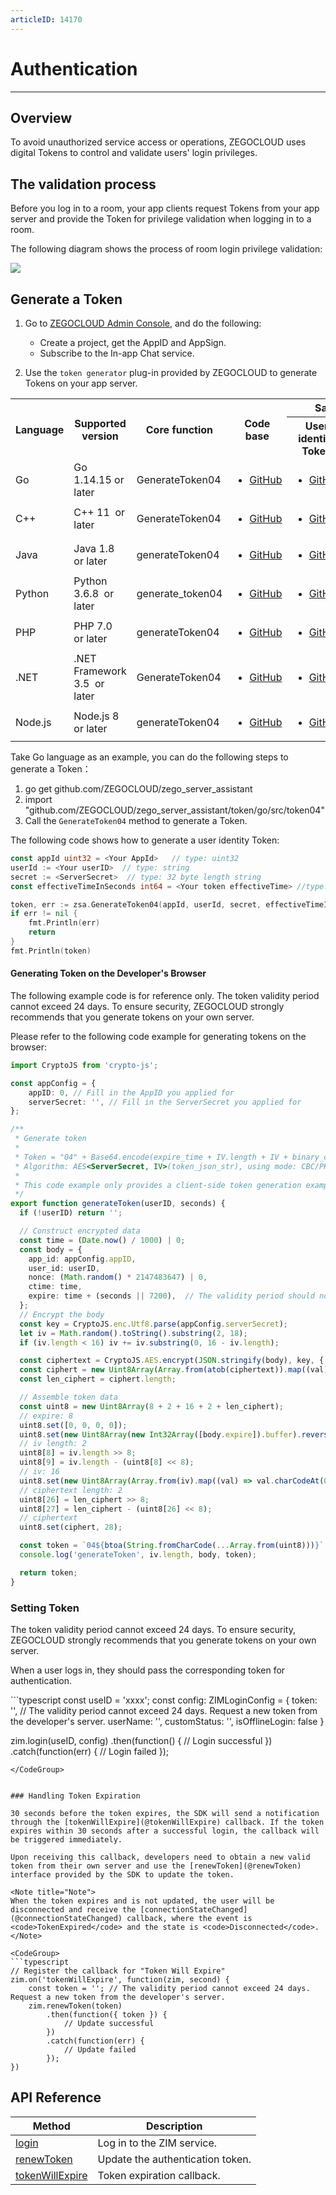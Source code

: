 ```yaml
---
articleID: 14170
---
```



# Authentication

- - -

## Overview

To avoid unauthorized service access or operations, ZEGOCLOUD uses digital Tokens to control and validate users' login privileges.


## The validation process


Before you log in to a room, your app clients request Tokens from your app server and provide the Token for privilege validation when logging in to a room.

The following diagram shows the process of room login privilege validation:

<Frame width="auto" height="auto">
  <img src="https://doc-media.zego.im/sdk-doc/Pics/ZIMChatRoom/en/tokenvalidation_EN.png" />
</Frame>

## Generate a Token


<GenerateTemporaryToken />


1. Go to [ZEGOCLOUD Admin Console](https://console.zegocloud.com), and do the following:
    - Create a project, get the AppID and AppSign.
    - Subscribe to the In-app Chat service.

2. Use the `token generator` plug-in provided by ZEGOCLOUD to generate Tokens on your app server.


<table>

  <tbody><tr>
    <th rowspan="2">Language</th>
    <th rowspan="2">Supported version</th>
    <th rowspan="2">Core function</th>
    <th rowspan="2">Code base</th>
    <th colspan="2">Sample code</th>
  </tr>
  <tr>
    <th>User identity Token</th>
    <th>User privilege Token</th>
  </tr>
  <tr>
    <td>Go</td>
    <td>Go 1.14.15 or later</td>
    <td>GenerateToken04</td>
    <td><ul><li><a target="_blank" href="https://github.com/ZEGOCLOUD/zego_server_assistant/blob/master/token/go/src/token04">GitHub</a></li></ul></td>
    <td><ul><li><a target="_blank" href="https://github.com/ZEGOCLOUD/zego_server_assistant/blob/master/token/go/sample/sample-base.go">GitHub</a></li></ul></td>
    <td><ul><li><a target="_blank" href="https://github.com/ZEGOCLOUD/zego_server_assistant/blob/master/token/go/sample/sample-for-rtcroom.go">GitHub</a></li></ul></td>
  </tr>
  <tr>
    <td>C++</td>
    <td>C++ 11&nbsp; or later</td>
    <td>GenerateToken04</td>
    <td><ul><li><a target="_blank" href="https://github.com/ZEGOCLOUD/zego_server_assistant/blob/master/token/c%2B%2B">GitHub</a></li></ul></td>
    <td colspan="2"><ul><li><a target="_blank" href="https://github.com/ZEGOCLOUD/zego_server_assistant/blob/master/token/c%2B%2B/sample/demo/main.cc">GitHub</a></li></ul></td>
  </tr>
  <tr>
    <td>Java</td>
    <td>Java 1.8&nbsp; or later</td>
    <td>generateToken04</td>
    <td><ul><li><a target="_blank" href="https://github.com/ZEGOCLOUD/zego_server_assistant/blob/master/token/java/token04">GitHub</a></li></ul></td>
    <td><ul><li><a target="_blank" href="https://github.com/ZEGOCLOUD/zego_server_assistant/blob/master/token/java/token04/src/im/zego/serverassistant/sample/Token04SampleBase.java">GitHub</a></li></ul></td>
    <td><ul><li><a target="_blank" href="https://github.com/ZEGOCLOUD/zego_server_assistant/blob/master/token/java/token04/src/im/zego/serverassistant/sample/Token04SampleForRtcRoom.java">GitHub</a></li></ul></td>
  </tr>
  <tr>
    <td>Python</td>
    <td>Python 3.6.8&nbsp; or later</td>
    <td>generate_token04</td>
    <td><ul><li><a target="_blank" href="https://github.com/ZEGOCLOUD/zego_server_assistant/blob/master/token/python/token04">GitHub</a></li></ul></td>
    <td><ul><li><a target="_blank" href="https://github.com/ZEGOCLOUD/zego_server_assistant/blob/master/token/python/token04/test/base_sample.py">GitHub</a></li></ul></td>
    <td><ul><li><a target="_blank" href="https://github.com/ZEGOCLOUD/zego_server_assistant/blob/master/token/python/token04/test/rtcroom_sample.py">GitHub</a></li></ul></td>
  </tr>
  <tr>
    <td>PHP</td>
    <td>PHP 7.0&nbsp; or later</td>
    <td>generateToken04</td>
    <td><ul><li><a target="_blank" href="https://github.com/ZEGOCLOUD/zego_server_assistant/blob/master/token/php/token04">GitHub</a></li></ul></td>
    <td><ul><li><a target="_blank" href="https://github.com/ZEGOCLOUD/zego_server_assistant/blob/master/token/php/token04/test/test.php">GitHub</a></li></ul></td>
    <td><ul><li><a target="_blank" href="https://github.com/ZEGOCLOUD/zego_server_assistant/blob/master/token/php/token04/test/testForRtcRoom.php">GitHub</a></li></ul></td>
  </tr>
  <tr>
    <td>.NET</td>
    <td>.NET Framework 3.5&nbsp; or later</td>
    <td>GenerateToken04</td>
    <td><ul><li><a target="_blank" href="https://github.com/ZEGOCLOUD/zego_server_assistant/blob/master/token/.net">GitHub</a></li></ul></td>
    <td colspan="2"><ul><li><a target="_blank" href="https://github.com/ZEGOCLOUD/zego_server_assistant/blob/master/token/.net/demo/WindowsFormsApp1/Form1.cs">GitHub</a></li></ul></td>
  </tr>
  <tr>
    <td>Node.js</td>
    <td>Node.js 8&nbsp; or later</td>
    <td>generateToken04</td>
    <td><ul><li><a target="_blank" href="https://github.com/ZEGOCLOUD/zego_server_assistant/blob/master/token/nodejs">GitHub</a></li></ul></td>
    <td><ul><li><a target="_blank" href="https://github.com/ZEGOCLOUD/zego_server_assistant/blob/master/token/nodejs/sample/sample-base.js">GitHub</a></li></ul></td>
    <td><ul><li><a target="_blank" href="https://github.com/ZEGOCLOUD/zego_server_assistant/blob/master/token/nodejs/sample/sample-rtc-room.js">GitHub</a></li></ul></td>
  </tr>
</tbody></table>



Take Go language as an example, you can do the following steps to generate a Token：

1. go get github.com/ZEGOCLOUD/zego_server_assistant
2. import "github.com/ZEGOCLOUD/zego_server_assistant/token/go/src/token04"
3. Call the `GenerateToken04` method to generate a Token.

The following code shows how to generate a user identity Token:


```go title="Go"
const appId uint32 = <Your AppId>   // type: uint32
userId := <Your userID>  // type: string
secret := <ServerSecret>  // type: 32 byte length string
const effectiveTimeInSeconds int64 = <Your token effectiveTime> //type: int64; unit: s

token, err := zsa.GenerateToken04(appId, userId, secret, effectiveTimeInSeconds)
if err != nil {
    fmt.Println(err)
    return
}
fmt.Println(token)
```


#### Generating Token on the Developer's Browser

<Warning title="Warning">

The following example code is for reference only. The token validity period cannot exceed 24 days. To ensure security, ZEGOCLOUD strongly recommends that you generate tokens on your own server.
</Warning>

Please refer to the following code example for generating tokens on the browser:

```typescript
import CryptoJS from 'crypto-js';

const appConfig = {
    appID: 0, // Fill in the AppID you applied for
    serverSecret: '', // Fill in the ServerSecret you applied for
};

/**
 * Generate token
 *
 * Token = "04" + Base64.encode(expire_time + IV.length + IV + binary_ciphertext.length + binary_ciphertext)
 * Algorithm: AES<ServerSecret, IV>(token_json_str), using mode: CBC/PKCS5Padding
 *
 * This code example only provides a client-side token generation example. Please make sure to generate tokens on your own server to avoid leaking your ServerSecret.
 */
export function generateToken(userID, seconds) {
  if (!userID) return '';

  // Construct encrypted data
  const time = (Date.now() / 1000) | 0;
  const body = {
    app_id: appConfig.appID,
    user_id: userID,
    nonce: (Math.random() * 2147483647) | 0,
    ctime: time,
    expire: time + (seconds || 7200),  // The validity period should not exceed 24 days
  };
  // Encrypt the body
  const key = CryptoJS.enc.Utf8.parse(appConfig.serverSecret);
  let iv = Math.random().toString().substring(2, 18);
  if (iv.length < 16) iv += iv.substring(0, 16 - iv.length);

  const ciphertext = CryptoJS.AES.encrypt(JSON.stringify(body), key, { iv: CryptoJS.enc.Utf8.parse(iv) }).toString();
  const ciphert = new Uint8Array(Array.from(atob(ciphertext)).map((val) => val.charCodeAt(0)));
  const len_ciphert = ciphert.length;

  // Assemble token data
  const uint8 = new Uint8Array(8 + 2 + 16 + 2 + len_ciphert);
  // expire: 8
  uint8.set([0, 0, 0, 0]);
  uint8.set(new Uint8Array(new Int32Array([body.expire]).buffer).reverse(), 4);
  // iv length: 2
  uint8[8] = iv.length >> 8;
  uint8[9] = iv.length - (uint8[8] << 8);
  // iv: 16
  uint8.set(new Uint8Array(Array.from(iv).map((val) => val.charCodeAt(0))), 10);
  // ciphertext length: 2
  uint8[26] = len_ciphert >> 8;
  uint8[27] = len_ciphert - (uint8[26] << 8);
  // ciphertext
  uint8.set(ciphert, 28);

  const token = `04${btoa(String.fromCharCode(...Array.from(uint8)))}`;
  console.log('generateToken', iv.length, body, token);

  return token;
}
```


### Setting Token

<Warning title="Warning">

The token validity period cannot exceed 24 days. To ensure security, ZEGOCLOUD strongly recommends that you generate tokens on your own server.
</Warning>

When a user logs in, they should pass the corresponding token for authentication.

<CodeGroup>
```typescript
const useID = 'xxxx';
const config: ZIMLoginConfig = {
    token: '', // The validity period cannot exceed 24 days. Request a new token from the developer's server.
    userName: '',
    customStatus: '',
    isOfflineLogin: false
}

zim.login(useID, config)
    .then(function() {
        // Login successful
    })
    .catch(function(err) {
        // Login failed
    });
```
</CodeGroup>


### Handling Token Expiration

30 seconds before the token expires, the SDK will send a notification through the [tokenWillExpire](@tokenWillExpire) callback. If the token expires within 30 seconds after a successful login, the callback will be triggered immediately.

Upon receiving this callback, developers need to obtain a new valid token from their own server and use the [renewToken](@renewToken) interface provided by the SDK to update the token.

<Note title="Note">
When the token expires and is not updated, the user will be disconnected and receive the [connectionStateChanged](@connectionStateChanged) callback, where the event is <code>TokenExpired</code> and the state is <code>Disconnected</code>.
</Note>

<CodeGroup>
```typescript
// Register the callback for "Token Will Expire"
zim.on('tokenWillExpire', function(zim, second) {
    const token = ''; // The validity period cannot exceed 24 days. Request a new token from the developer's server.
    zim.renewToken(token)
        .then(function({ token }) {
            // Update successful
        })
        .catch(function(err) {
            // Update failed
        });
})
```
</CodeGroup>

## API Reference

| Method | Description |
|-------|--------|
| [login](@login__2) | Log in to the ZIM service.  |
| [renewToken](@renewToken) | Update the authentication token. |
| [tokenWillExpire](@tokenWillExpire) | Token expiration callback. |
